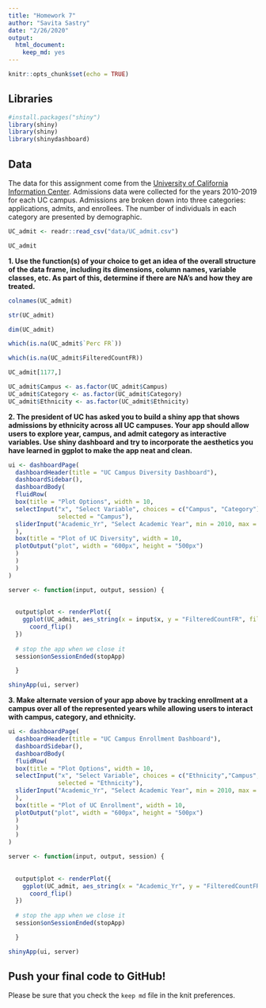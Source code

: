 ```yaml
---
title: "Homework 7"
author: "Savita Sastry"
date: "2/26/2020"
output: 
  html_document: 
    keep_md: yes
---
```


```r
knitr::opts_chunk$set(echo = TRUE)
```

## Libraries
```r
#install.packages("shiny")
library(shiny)
library(shiny)
library(shinydashboard)
```

## Data
The data for this assignment come from the [University of California Information Center](https://www.universityofcalifornia.edu/infocenter). Admissions data were collected for the years 2010-2019 for each UC campus. Admissions are broken down into three categories: applications, admits, and enrollees. The number of individuals in each category are presented by demographic.  
```r
UC_admit <- readr::read_csv("data/UC_admit.csv")
```

```r
UC_admit
```



**1. Use the function(s) of your choice to get an idea of the overall structure of the data frame, including its dimensions, column names, variable classes, etc. As part of this, determine if there are NA's and how they are treated.**  

```r
colnames(UC_admit)
```


```r
str(UC_admit)
```

```r
dim(UC_admit)
```


```r
which(is.na(UC_admit$`Perc FR`))
```

```r
which(is.na(UC_admit$FilteredCountFR))
```

```r
UC_admit[1177,]
```

```r
UC_admit$Campus <- as.factor(UC_admit$Campus)
UC_admit$Category <- as.factor(UC_admit$Category)
UC_admit$Ethnicity <- as.factor(UC_admit$Ethnicity)
```

**2. The president of UC has asked you to build a shiny app that shows admissions by ethnicity across all UC campuses. Your app should allow users to explore year, campus, and admit category as interactive variables. Use shiny dashboard and try to incorporate the aesthetics you have learned in ggplot to make the app neat and clean.**

```r
ui <- dashboardPage(
  dashboardHeader(title = "UC Campus Diversity Dashboard"),
  dashboardSidebar(),
  dashboardBody(
  fluidRow(
  box(title = "Plot Options", width = 10,
  selectInput("x", "Select Variable", choices = c("Campus", "Category"),
              selected = "Campus"),
  sliderInput("Academic_Yr", "Select Academic Year", min = 2010, max = 2019, value = 2019, step = 1)
  ), 
  box(title = "Plot of UC Diversity", width = 10,
  plotOutput("plot", width = "600px", height = "500px")
  ) 
  ) 
  ) 
) 

server <- function(input, output, session) { 
  
  
  output$plot <- renderPlot({
    ggplot(UC_admit, aes_string(x = input$x, y = "FilteredCountFR", fill = "Ethnicity" )) + geom_col(position = "dodge") + theme_light(base_size = 18)+
      coord_flip()
  })
  
  # stop the app when we close it
  session$onSessionEnded(stopApp)

  }

shinyApp(ui, server)
```


**3. Make alternate version of your app above by tracking enrollment at a campus over all of the represented years while allowing users to interact with campus, category, and ethnicity.**

```r
ui <- dashboardPage(
  dashboardHeader(title = "UC Campus Enrollment Dashboard"),
  dashboardSidebar(),
  dashboardBody(
  fluidRow(
  box(title = "Plot Options", width = 10,
  selectInput("x", "Select Variable", choices = c("Ethnicity","Campus", "Category"),
              selected = "Ethnicity"),
  sliderInput("Academic_Yr", "Select Academic Year", min = 2010, max = 2019, value = 2019, step = 1)
  ), 
  box(title = "Plot of UC Enrollment", width = 10,
  plotOutput("plot", width = "600px", height = "500px")
  ) 
  ) 
  ) 
) 

server <- function(input, output, session) { 
  
  
  output$plot <- renderPlot({
    ggplot(UC_admit, aes_string(x = "Academic_Yr", y = "FilteredCountFR", fill = input$x )) + geom_col(position = "dodge") + theme_light(base_size = 18)+
      coord_flip()
  })
  
  # stop the app when we close it
  session$onSessionEnded(stopApp)

  }

shinyApp(ui, server)
```

## Push your final code to GitHub!
Please be sure that you check the `keep md` file in the knit preferences. 